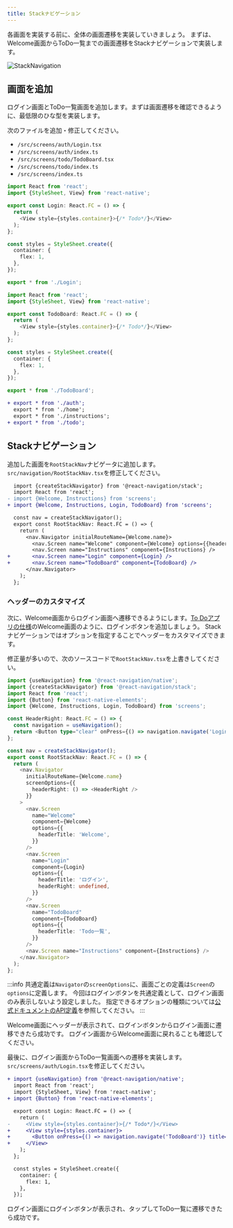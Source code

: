 ```yaml
---
title: Stackナビゲーション
---
```


各画面を実装する前に、全体の画面遷移を実装していきましょう。
まずは、Welcome画面からToDo一覧までの画面遷移をStackナビゲーションで実装します。

![StackNavigation](app-hands-on/screen-transition-stack.png)

## 画面を追加

ログイン画面とToDo一覧画面を追加します。まずは画面遷移を確認できるように、最低限のひな型を実装します。

次のファイルを追加・修正してください。

- `/src/screens/auth/Login.tsx`
- `/src/screens/auth/index.ts`
- `/src/screens/todo/TodoBoard.tsx`
- `/src/screens/todo/index.ts`
- `/src/screens/index.ts`

```typescript jsx title="/src/screens/auth/Login.tsx"
import React from 'react';
import {StyleSheet, View} from 'react-native';

export const Login: React.FC = () => {
  return (
    <View style={styles.container}>{/* Todo*/}</View>
  );
};

const styles = StyleSheet.create({
  container: {
    flex: 1,
  },
});
```

```typescript jsx title="/src/screens/auth/index.ts"
export * from './Login';
```

```typescript jsx title="/src/screens/todo/TodoBoard.tsx"
import React from 'react';
import {StyleSheet, View} from 'react-native';

export const TodoBoard: React.FC = () => {
  return (
    <View style={styles.container}>{/* Todo*/}</View>
  );
};

const styles = StyleSheet.create({
  container: {
    flex: 1,
  },
});
```

```typescript jsx title="/src/screens/todo/index.ts"
export * from './TodoBoard';
```

``` diff jsx title="/src/screens/index.ts"
+ export * from './auth';
  export * from './home';
  export * from './instructions';
+ export * from './todo';
```

## Stackナビゲーション

追加した画面を`RootStackNav`ナビゲータに追加します。`src/navigation/RootStackNav.tsx`を修正してください。

``` diff jsx title="src/navigation/RootStackNav.tsx"
  import {createStackNavigator} from '@react-navigation/stack';
  import React from 'react';
- import {Welcome, Instructions} from 'screens';
+ import {Welcome, Instructions, Login, TodoBoard} from 'screens';

  const nav = createStackNavigator();
  export const RootStackNav: React.FC = () => {
    return (
      <nav.Navigator initialRouteName={Welcome.name}>
        <nav.Screen name="Welcome" component={Welcome} options={{headerShown: false}} />
        <nav.Screen name="Instructions" component={Instructions} />
+       <nav.Screen name="Login" component={Login} />
+       <nav.Screen name="TodoBoard" component={TodoBoard} />
      </nav.Navigator>
    );
  };
```

### ヘッダーのカスタマイズ

次に、Welcome画面からログイン画面へ遷移できるようにします。[To Doアプリの仕様](./app-spec.md)のWelcome画面のように、ログインボタンを追加しましょう。
Stackナビゲーションではオプションを指定することでヘッダーをカスタマイズできます。

修正量が多いので、次のソースコードで`RootStackNav.tsx`を上書きしてください。

```typescript jsx title="src/navigation/RootStackNav.tsx"
import {useNavigation} from '@react-navigation/native';
import {createStackNavigator} from '@react-navigation/stack';
import React from 'react';
import {Button} from 'react-native-elements';
import {Welcome, Instructions, Login, TodoBoard} from 'screens';

const HeaderRight: React.FC = () => {
  const navigation = useNavigation();
  return <Button type="clear" onPress={() => navigation.navigate('Login')} title="ログイン" />;
};

const nav = createStackNavigator();
export const RootStackNav: React.FC = () => {
  return (
    <nav.Navigator
      initialRouteName={Welcome.name}
      screenOptions={{
        headerRight: () => <HeaderRight />
      }}
    >
      <nav.Screen
        name="Welcome"
        component={Welcome}
        options={{
          headerTitle: 'Welcome',
        }}
      />
      <nav.Screen
        name="Login"
        component={Login}
        options={{
          headerTitle: 'ログイン',
          headerRight: undefined,
        }}
      />
      <nav.Screen
        name="TodoBoard"
        component={TodoBoard}
        options={{
          headerTitle: 'Todo一覧',
        }}
      />
      <nav.Screen name="Instructions" component={Instructions} />
    </nav.Navigator>
  );
};
```

:::info
共通定義は`Navigator`の`screenOptions`に、画面ごとの定義は`Screen`の`options`に定義します。
今回はログインボタンを共通定義として、ログイン画面のみ表示しないよう設定しました。
指定できるオプションの種類については[公式ドキュメントのAPI定義](https://reactnavigation.org/docs/stack-navigator#options)を参照してください。
:::

Welcome画面にヘッダーが表示されて、ログインボタンからログイン画面に遷移できたら成功です。
ログイン画面からWelcome画面に戻れることも確認してください。

最後に、ログイン画面からToDo一覧画面への遷移を実装します。`src/screens/auth/Login.tsx`を修正してください。

``` diff jsx title="/src/screens/auth/Login.tsx"
+ import {useNavigation} from '@react-navigation/native';
  import React from 'react';
  import {StyleSheet, View} from 'react-native';
+ import {Button} from 'react-native-elements';

  export const Login: React.FC = () => {
    return (
-     <View style={styles.container}>{/* Todo*/}</View>
+     <View style={styles.container}>
+       <Button onPress={() => navigation.navigate('TodoBoard')} title="ログイン" />
+     </View>
    );
  };

  const styles = StyleSheet.create({
    container: {
      flex: 1,
    },
  });
```

ログイン画面にログインボタンが表示され、タップしてToDo一覧に遷移できたら成功です。
